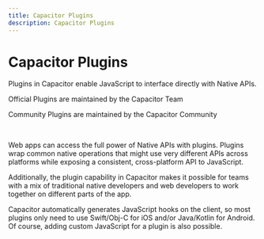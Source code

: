 ```yaml
---
title: Capacitor Plugins
description: Capacitor Plugins
---
```



# Capacitor Plugins

Plugins in Capacitor enable JavaScript to interface directly with Native APIs.

<DocCardList>
  <DocCard header="Official plugins" img="/img/v6/docs/capacitor-card.png" href="/apis">
    <p>Official Plugins are maintained by the Capacitor Team</p>
  </DocCard>
  <DocCard header="Community plugins" img="/img/v6/docs/community-card.png" href="/plugins/community">
    <p>Community Plugins are maintained by the Capacitor Community</p>
  </DocCard>
</DocCardList>

<br />

Web apps can access the full power of Native APIs with plugins. Plugins wrap common native operations that might use very different APIs across platforms while exposing a consistent, cross-platform API to JavaScript.

Additionally, the plugin capability in Capacitor makes it possible for teams with a mix of traditional native developers and web developers to work together on different parts of the app.

Capacitor automatically generates JavaScript hooks on the client, so most plugins only need to use Swift/Obj-C for iOS and/or Java/Kotlin for Android. Of course, adding custom JavaScript for a plugin is also possible.
